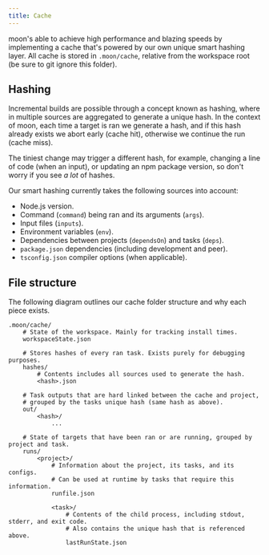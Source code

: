 ```yaml
---
title: Cache
---
```


moon's able to achieve high performance and blazing speeds by implementing a cache that's powered by
our own unique smart hashing layer. All cache is stored in `.moon/cache`, relative from the
workspace root (be sure to git ignore this folder).

## Hashing

Incremental builds are possible through a concept known as hashing, where in multiple sources are
aggregated to generate a unique hash. In the context of moon, each time a target is ran we generate
a hash, and if this hash already exists we abort early (cache hit), otherwise we continue the run
(cache miss).

The tiniest change may trigger a different hash, for example, changing a line of code (when an
input), or updating an npm package version, so don't worry if you see _a lot_ of hashes.

Our smart hashing currently takes the following sources into account:

- Node.js version.
- Command (`command`) being ran and its arguments (`args`).
- Input files (`inputs`).
- Environment variables (`env`).
- Dependencies between projects (`dependsOn`) and tasks (`deps`).
- `package.json` dependencies (including development and peer).
- `tsconfig.json` compiler options (when applicable).

## File structure

The following diagram outlines our cache folder structure and why each piece exists.

```shell
.moon/cache/
	# State of the workspace. Mainly for tracking install times.
	workspaceState.json

	# Stores hashes of every ran task. Exists purely for debugging purposes.
	hashes/
		# Contents includes all sources used to generate the hash.
		<hash>.json

	# Task outputs that are hard linked between the cache and project,
	# grouped by the tasks unique hash (same hash as above).
	out/
		<hash>/
			...

	# State of targets that have been ran or are running, grouped by project and task.
	runs/
		<project>/
			# Information about the project, its tasks, and its configs.
			# Can be used at runtime by tasks that require this information.
			runfile.json

			<task>/
				# Contents of the child process, including stdout, stderr, and exit code.
				# Also contains the unique hash that is referenced above.
				lastRunState.json
```
